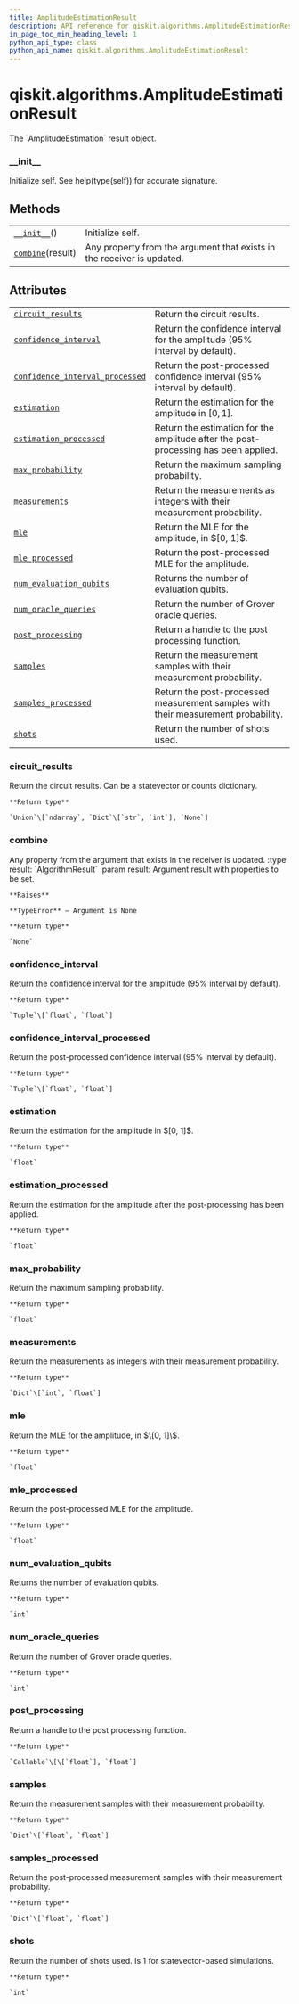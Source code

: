 ```yaml
---
title: AmplitudeEstimationResult
description: API reference for qiskit.algorithms.AmplitudeEstimationResult
in_page_toc_min_heading_level: 1
python_api_type: class
python_api_name: qiskit.algorithms.AmplitudeEstimationResult
---
```


# qiskit.algorithms.AmplitudeEstimationResult

<Class id="qiskit.algorithms.AmplitudeEstimationResult" isDedicatedPage={true} github="https://github.com/qiskit/qiskit/tree/stable/0.17/qiskit/algorithms/amplitude_estimators/ae.py" signature="AmplitudeEstimationResult" modifiers="class">
  The `AmplitudeEstimation` result object.

  ### \_\_init\_\_

  <Function id="qiskit.algorithms.AmplitudeEstimationResult.__init__" signature="__init__()">
    Initialize self. See help(type(self)) for accurate signature.
  </Function>

  ## Methods

  |                                                                                                                                 |                                                                        |
  | ------------------------------------------------------------------------------------------------------------------------------- | ---------------------------------------------------------------------- |
  | [`__init__`](#qiskit.algorithms.AmplitudeEstimationResult.__init__ "qiskit.algorithms.AmplitudeEstimationResult.__init__")()    | Initialize self.                                                       |
  | [`combine`](#qiskit.algorithms.AmplitudeEstimationResult.combine "qiskit.algorithms.AmplitudeEstimationResult.combine")(result) | Any property from the argument that exists in the receiver is updated. |

  ## Attributes

  |                                                                                                                                                                                           |                                                                                     |
  | ----------------------------------------------------------------------------------------------------------------------------------------------------------------------------------------- | ----------------------------------------------------------------------------------- |
  | [`circuit_results`](#qiskit.algorithms.AmplitudeEstimationResult.circuit_results "qiskit.algorithms.AmplitudeEstimationResult.circuit_results")                                           | Return the circuit results.                                                         |
  | [`confidence_interval`](#qiskit.algorithms.AmplitudeEstimationResult.confidence_interval "qiskit.algorithms.AmplitudeEstimationResult.confidence_interval")                               | Return the confidence interval for the amplitude (95% interval by default).         |
  | [`confidence_interval_processed`](#qiskit.algorithms.AmplitudeEstimationResult.confidence_interval_processed "qiskit.algorithms.AmplitudeEstimationResult.confidence_interval_processed") | Return the post-processed confidence interval (95% interval by default).            |
  | [`estimation`](#qiskit.algorithms.AmplitudeEstimationResult.estimation "qiskit.algorithms.AmplitudeEstimationResult.estimation")                                                          | Return the estimation for the amplitude in $[0, 1]$.                                |
  | [`estimation_processed`](#qiskit.algorithms.AmplitudeEstimationResult.estimation_processed "qiskit.algorithms.AmplitudeEstimationResult.estimation_processed")                            | Return the estimation for the amplitude after the post-processing has been applied. |
  | [`max_probability`](#qiskit.algorithms.AmplitudeEstimationResult.max_probability "qiskit.algorithms.AmplitudeEstimationResult.max_probability")                                           | Return the maximum sampling probability.                                            |
  | [`measurements`](#qiskit.algorithms.AmplitudeEstimationResult.measurements "qiskit.algorithms.AmplitudeEstimationResult.measurements")                                                    | Return the measurements as integers with their measurement probability.             |
  | [`mle`](#qiskit.algorithms.AmplitudeEstimationResult.mle "qiskit.algorithms.AmplitudeEstimationResult.mle")                                                                               | Return the MLE for the amplitude, in $\[0, 1]\$.                                    |
  | [`mle_processed`](#qiskit.algorithms.AmplitudeEstimationResult.mle_processed "qiskit.algorithms.AmplitudeEstimationResult.mle_processed")                                                 | Return the post-processed MLE for the amplitude.                                    |
  | [`num_evaluation_qubits`](#qiskit.algorithms.AmplitudeEstimationResult.num_evaluation_qubits "qiskit.algorithms.AmplitudeEstimationResult.num_evaluation_qubits")                         | Returns the number of evaluation qubits.                                            |
  | [`num_oracle_queries`](#qiskit.algorithms.AmplitudeEstimationResult.num_oracle_queries "qiskit.algorithms.AmplitudeEstimationResult.num_oracle_queries")                                  | Return the number of Grover oracle queries.                                         |
  | [`post_processing`](#qiskit.algorithms.AmplitudeEstimationResult.post_processing "qiskit.algorithms.AmplitudeEstimationResult.post_processing")                                           | Return a handle to the post processing function.                                    |
  | [`samples`](#qiskit.algorithms.AmplitudeEstimationResult.samples "qiskit.algorithms.AmplitudeEstimationResult.samples")                                                                   | Return the measurement samples with their measurement probability.                  |
  | [`samples_processed`](#qiskit.algorithms.AmplitudeEstimationResult.samples_processed "qiskit.algorithms.AmplitudeEstimationResult.samples_processed")                                     | Return the post-processed measurement samples with their measurement probability.   |
  | [`shots`](#qiskit.algorithms.AmplitudeEstimationResult.shots "qiskit.algorithms.AmplitudeEstimationResult.shots")                                                                         | Return the number of shots used.                                                    |

  ### circuit\_results

  <Function id="qiskit.algorithms.AmplitudeEstimationResult.circuit_results" signature="circuit_results" modifiers="property">
    Return the circuit results. Can be a statevector or counts dictionary.

    **Return type**

    `Union`\[`ndarray`, `Dict`\[`str`, `int`], `None`]
  </Function>

  ### combine

  <Function id="qiskit.algorithms.AmplitudeEstimationResult.combine" signature="combine(result)">
    Any property from the argument that exists in the receiver is updated. :type result: `AlgorithmResult` :param result: Argument result with properties to be set.

    **Raises**

    **TypeError** – Argument is None

    **Return type**

    `None`
  </Function>

  ### confidence\_interval

  <Function id="qiskit.algorithms.AmplitudeEstimationResult.confidence_interval" signature="confidence_interval" modifiers="property">
    Return the confidence interval for the amplitude (95% interval by default).

    **Return type**

    `Tuple`\[`float`, `float`]
  </Function>

  ### confidence\_interval\_processed

  <Function id="qiskit.algorithms.AmplitudeEstimationResult.confidence_interval_processed" signature="confidence_interval_processed" modifiers="property">
    Return the post-processed confidence interval (95% interval by default).

    **Return type**

    `Tuple`\[`float`, `float`]
  </Function>

  ### estimation

  <Function id="qiskit.algorithms.AmplitudeEstimationResult.estimation" signature="estimation" modifiers="property">
    Return the estimation for the amplitude in $[0, 1]$.

    **Return type**

    `float`
  </Function>

  ### estimation\_processed

  <Function id="qiskit.algorithms.AmplitudeEstimationResult.estimation_processed" signature="estimation_processed" modifiers="property">
    Return the estimation for the amplitude after the post-processing has been applied.

    **Return type**

    `float`
  </Function>

  ### max\_probability

  <Function id="qiskit.algorithms.AmplitudeEstimationResult.max_probability" signature="max_probability" modifiers="property">
    Return the maximum sampling probability.

    **Return type**

    `float`
  </Function>

  ### measurements

  <Function id="qiskit.algorithms.AmplitudeEstimationResult.measurements" signature="measurements" modifiers="property">
    Return the measurements as integers with their measurement probability.

    **Return type**

    `Dict`\[`int`, `float`]
  </Function>

  ### mle

  <Function id="qiskit.algorithms.AmplitudeEstimationResult.mle" signature="mle" modifiers="property">
    Return the MLE for the amplitude, in $\[0, 1]\$.

    **Return type**

    `float`
  </Function>

  ### mle\_processed

  <Function id="qiskit.algorithms.AmplitudeEstimationResult.mle_processed" signature="mle_processed" modifiers="property">
    Return the post-processed MLE for the amplitude.

    **Return type**

    `float`
  </Function>

  ### num\_evaluation\_qubits

  <Function id="qiskit.algorithms.AmplitudeEstimationResult.num_evaluation_qubits" signature="num_evaluation_qubits" modifiers="property">
    Returns the number of evaluation qubits.

    **Return type**

    `int`
  </Function>

  ### num\_oracle\_queries

  <Function id="qiskit.algorithms.AmplitudeEstimationResult.num_oracle_queries" signature="num_oracle_queries" modifiers="property">
    Return the number of Grover oracle queries.

    **Return type**

    `int`
  </Function>

  ### post\_processing

  <Function id="qiskit.algorithms.AmplitudeEstimationResult.post_processing" signature="post_processing" modifiers="property">
    Return a handle to the post processing function.

    **Return type**

    `Callable`\[\[`float`], `float`]
  </Function>

  ### samples

  <Function id="qiskit.algorithms.AmplitudeEstimationResult.samples" signature="samples" modifiers="property">
    Return the measurement samples with their measurement probability.

    **Return type**

    `Dict`\[`float`, `float`]
  </Function>

  ### samples\_processed

  <Function id="qiskit.algorithms.AmplitudeEstimationResult.samples_processed" signature="samples_processed" modifiers="property">
    Return the post-processed measurement samples with their measurement probability.

    **Return type**

    `Dict`\[`float`, `float`]
  </Function>

  ### shots

  <Function id="qiskit.algorithms.AmplitudeEstimationResult.shots" signature="shots" modifiers="property">
    Return the number of shots used. Is 1 for statevector-based simulations.

    **Return type**

    `int`
  </Function>
</Class>

